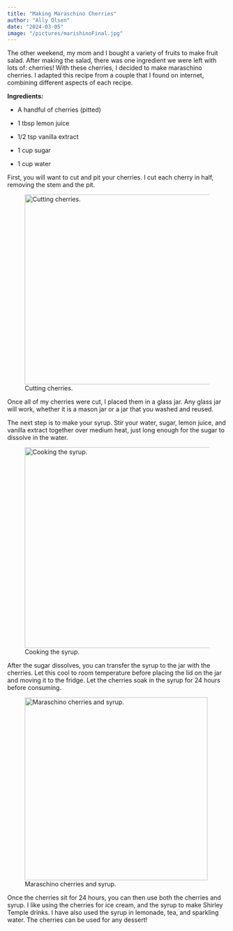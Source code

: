 ```yaml
---
title: "Making Maraschino Cherries"
author: "Ally Olsen"
date: "2024-03-05"
image: "/pictures/marishinoFinal.jpg"
---
```


The other weekend, my mom and I bought a variety of fruits to make fruit salad. After making the salad, there was one ingredient we were left with lots of: cherries! With these cherries, I decided to make maraschino cherries. I adapted this recipe from a couple that I found on internet, combining different aspects of each recipe.

**Ingredients:**

-   A handful of cherries (pitted)

-   1 tbsp lemon juice

-   1/2 tsp vanilla extract

-   1 cup sugar

-   1 cup water

First, you will want to cut and pit your cherries. I cut each cherry in half, removing the stem and the pit.

![Cutting cherries.](/pictures/cuttingCherries.jpg){width="435"}

Once all of my cherries were cut, I placed them in a glass jar. Any glass jar will work, whether it is a mason jar or a jar that you washed and reused.

The next step is to make your syrup. Stir your water, sugar, lemon juice, and vanilla extract together over medium heat, just long enough for the sugar to dissolve in the water.

![Cooking the syrup.](/pictures/cookingSyrup.jpg){width="460"}

After the sugar dissolves, you can transfer the syrup to the jar with the cherries. Let this cool to room temperature before placing the lid on the jar and moving it to the fridge. Let the cherries soak in the syrup for 24 hours before consuming.

![Maraschino cherries and syrup.](/pictures/marishinoFinal.jpg){width="419"}

Once the cherries sit for 24 hours, you can then use both the cherries and syrup. I like using the cherries for ice cream, and the syrup to make Shirley Temple drinks. I have also used the syrup in lemonade, tea, and sparkling water. The cherries can be used for any dessert!
